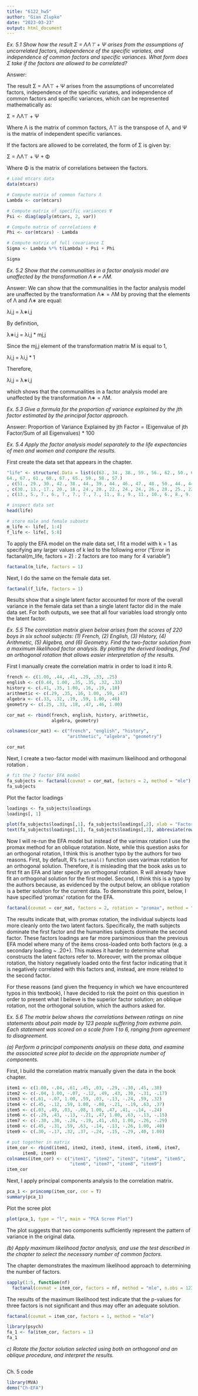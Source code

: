 ```yaml
---
title: "6122_hw5"
author: "Gian Zlupko"
date: "2023-03-23"
output: html_document
---
```



*Ex. 5.1 Show how the result Σ = ΛΛ⊤ + Ψ arises from the assumptions of uncorrelated factors, independence of the specific variates, and independence of common factors and specific variances. What form does Σ take if the factors are allowed to be correlated?*


Answer: 

The result Σ = ΛΛ⊤ + Ψ arises from the assumptions of uncorrelated factors, independence of the specific variates, and independence of common factors and specific variances, which can be represented mathematically as:

Σ = ΛΛ⊤ + Ψ

Where Λ is the matrix of common factors, Λ⊤ is the transpose of Λ, and Ψ is the matrix of independent specific variances.

If the factors are allowed to be correlated, the form of Σ is given by:

Σ = ΛΛ⊤ + Ψ + Φ

Where Φ is the matrix of correlations between the factors.



```r
# Load mtcars data
data(mtcars)

# Compute matrix of common factors Λ
Lambda <- cor(mtcars)

# Compute matrix of specific variances Ψ
Psi <- diag(apply(mtcars, 2, var))

# Compute matrix of correlations Φ
Phi <- cor(mtcars) - Lambda

# Compute matrix of full covariance Σ
Sigma <- Lambda %*% t(Lambda) + Psi + Phi

Sigma
```



*Ex. 5.2 Show that the communalities in a factor analysis model are unaffected by the transformation Λ∗ = ΛM.*

Answer: We can show that the communalities in the factor analysis model are unaffected by the transformation Λ∗ = ΛM by proving that the elements of Λ and Λ∗ are equal:

λi,j = λ∗i,j 

By definition,

λ∗i,j = λi,j * mj,j

Since the mj,j element of the transformation matrix M is equal to 1,

λi,j = λi,j * 1 

Therefore,

λi,j = λ∗i,j 

which shows that the communalities in a factor analysis model are unaffected by the transformation Λ∗ = ΛM.


*Ex. 5.3 Give a formula for the proportion of variance explained by the jth factor estimated by the principal factor approach.*


Answer: Proportion of Variance Explained by jth Factor = (Eigenvalue of jth Factor/Sum of all Eigenvalues) * 100


*Ex. 5.4 Apply the factor analysis model separately to the life expectancies of men and women and compare the results.*


First create the data set that appears in the chapter. 

```r
"life" <- structure(.Data = list(c(63., 34., 38., 59., 56., 62., 50., 65., 56., 69., 65., 64., 56., 60., 61., 49., 59., 63., 59., 65., 65., 64.,
64., 67., 61., 68., 67., 65., 59., 58., 57.)
, c(51., 29., 30., 42., 38., 44., 39., 44., 46., 47., 48., 50., 44., 44., 45., 40., 42., 44., 44., 48., 48., 63., 43., 45., 40., 46., 45., 46., 43., 44., 46.)
, c(30., 13., 17., 20., 18., 24., 20., 22., 24., 24., 26., 28., 25., 22., 22., 22., 22., 23., 24., 28., 26., 21.,21., 23., 21., 23., 23., 24., 23., 24., 28.)
, c(13., 5., 7., 6., 7., 7., 7., 7., 11., 8., 9., 11., 10., 6., 8., 9., 6., 8., 8., 14., 9., 7., 6., 8., 10., 8., 8., 9., 10., 9., 9.) , c(67., 38., 38., 64., 62., 69., 55., 72., 63., 75., 68., 66., 61., 65., 65., 51., 61., 67., 63., 68., 67., 68., 68., 74., 67., 75., 74., 71., 66., 62., 60.), c(54., 32., 34., 46., 46., 50., 43., 50., 54., 53., 50., 51., 48., 45., 49., 41., 43., 48., 46., 51., 49., 47., 47., 51., 46., 52., 51., 51., 49., 47., 49.) , c(34., 17., 20., 25., 25., 28., 23., 27., 33., 29., 27., 29., 27., 25., 27., 23., 22., 26., 25., 29., 27., 25., 24., 28., 25., 29., 28., 28., 27., 25., 28.) , c(15., 6., 7., 8., 10., 14., 8., 9., 19., 10., 10., 11., 12., 9., 10., 8., 7., 9., 8., 13., 10., 9., 8., 10., 11., 10., 10., 10., 12., 10., 11.)), class = "data.frame", names = c("m0", "m25", "m50", "m75", "w0", "w25", "w50", "w75"), row.names = c("Algeria", "Cameroon", "Madagascar", "Mauritius", "Reunion", "Seychelles", "South Africa (C)", "South Africa (W)", "Tunisia", "Canada", "Costa Rica", "Dominican Rep.", "El Salvador", "Greenland", "Grenada", "Guatemala","Honduras", "Jamaica", "Mexico", "Nicaragua", "Panama", "Trinidad (62)", "Trinidad (67)","United States (66)", "United States (NW66)", "United States (W66)", "United States (67)", "Argentina", "Chile", "Colombia", "Ecuador"))

# inspect data set
head(life) 

# store male and female subsets 
m_life <- life[, 1:4]
f_life <- life[, 5:8]
```


To apply the EFA model on the male data set, I fit a model with k = 1 as specifying any larger values of k led to the following error ("Error in factanal(m_life, factors = 2) :
2 factors are too many for 4 variable")


```r
factanal(m_life, factors = 1)
```

Next, I do the same on the female data set. 

```r
factanal(f_life, factors = 1) 
```

Results show that a single latent factor accounted for more of the overall variance in the female data set than a single latent factor did in the male data set. For both outputs, we see that all four variables load strongly onto the latent factor. 




*Ex. 5.5 The correlation matrix given below arises from the scores of 220 boys in six school subjects: (1) French, (2) English, (3) History, (4) Arithmetic, (5) Algebra, and (6) Geometry. Find the two-factor solution from a maximum likelihood factor analysis. By plotting the derived loadings, find an orthogonal rotation that allows easier interpretation of the results.*

First I manually create the correlation matrix in order to load it into R. 

```r
french <- c(1.00, .44, .41, .29, .33, .25)
english <- c(0.44, 1.00, .35, .35, .32, .33)
history <- c(.41, .35, 1.00, .16, .19, .18)
arithmetic <- c(.29, .35, .16, 1.00, .59, .47)
algebra <- c(.33, .32, .19, .59, 1.00, .46)
geometry <- c(.25, .33, .18, .47, .46, 1.00)

cor_mat <- rbind(french, english, history, arithmetic, 
                 algebra, geometry)

colnames(cor_mat) <- c("french", "english", "history", 
                       "arithmetic", "algebra", "geometry")

cor_mat

```




Next, I create a two-factor model with maximum likelihood and orthogonal rotation .


```r
# fit the 2 factor EFA model
fa_subjects <- factanal(covmat = cor_mat, factors = 2, method = "mle")
fa_subjects 

```


Plot the factor loadings 

```r
loadings <- fa_subjects$loadings
loadings[, 1]

plot(fa_subjects$loadings[,1], fa_subjects$loadings[,2], xlab = "Factor 1", ylab = "Factor 2")
text(fa_subjects$loadings[,1], fa_subjects$loadings[,2], abbreviate(rownames(cor_mat), 5), cex = cex)
```


Now I will re-run the EFA model but instead of the varimax rotation I use the promax method for an oblique rotatation. Note, while this question asks for an orthogonal rotation, I think this is another typo by the authors for two reasons. First, by default, R's `factanal()` function uses varimax rotation for an orthogonal solution. Therefore, it is misleading that the book asks us to first fit an EFA and later specify an orthogonal rotation. R will already have fit an orthogonal solution for the first model. Second, I think this is a typo by the authors because, as evidenced by the output below, an oblique rotation is a better solution for the current data. To demonstrate this point, below, I have specified 'promax' rotation for the EFA. 

```r
factanal(covmat = cor_mat, factors = 2, rotation = "promax", method = "mle")
```


The results indicate that, with promax rotation, the individual subjects load more cleanly onto the two latent factors. Specifically, the math subjects dominate the first factor and the humanities subjects dominate the second factor. These factors loadings are far more parsimonious than the previous EFA model where many of the items cross-loaded onto both factors (e.g. a secondary loading ~ .20+). This makes it harder to determine what constructs the latent factors refer to. Moreover, with the promax olibque rotation, the history negatively loaded onto the first factor indicating that it is negatively correlated with this factors and, instead, are more related to the second factor. 

For these reasons (and given the frequency in which we have encountered typos in this textbook), I have decided to risk the point on this question in order to present what I believe is the superior factor solution; an oblique rotation, not the orthogonal solution, which the authors asked for.


E*x. 5.6 The matrix below shows the correlations between ratings on nine statements about pain made by 123 people suffering from extreme pain. Each statement was scored on a scale from 1 to 6, ranging from agreement to disagreement.* 


*(a) Perform a principal components analysis on these data, and examine the associated scree plot to decide on the appropriate number of components.*

First, I build the correlation matrix manually given the data in the book chapter.

```r
item1 <- c(1.00, -.04, .61, .45, .03, -.29, -.30, .45, .30)
item2 <- c(-.04, 1.00, -.07, -.12, .49, .43, .30, -.31, -.17)
item3 <- c(.61, -.07, 1.00, .59, .03, -.13, -.24, .59, .32)
item4 <- c(.45, -.12, .59, 1.00, -.08, -.21, -.19, .63, .37)
item5 <- c(.03, .49, .03, -.08, 1.00, .47, .41, -.14, -.24)
item6 <- c(-.29, .43, -.13, -.21, .47, 1.00, .63, -.13, -.15)
item7 <- c(-.30, .30, -.24, -.19, .41, .63, 1.00, -.26, -.29)
item8 <- c(.45, -.31, .59, .63, -.14, -.13, -.26, 1.00, .40)
item9 <- c(.30, -.17, .32, .37, -.24, -.15, -.29, .40, 1.00)

# put together in matrix 
item_cor <- rbind(item1, item2, item3, item4, item5, item6, item7,
      item8, item9)
colnames(item_cor) <- c("item1", "item2", "item3", "item4", "item5", 
                        "item6", "item7", "item8", "item9")
item_cor
```


Next, I apply principal components analysis to the correlation matrix. 


```r
pca_1 <- princomp(item_cor, cor = T)
summary(pca_1) 
```


Plot the scree plot

```r
plot(pca_1, type = "l", main = "PCA Scree Plot")
```

The plot suggests that two components sufficiently represent the pattern of variance in the original data. 


*(b) Apply maximum likelihood factor analysis, and use the test described in the chapter to select the necessary number of common factors.*

The chapter demonstrates the maximum likelihood approach to determining the number of factors. 

```r

sapply(1:5, function(nf)
  factanal(covmat = item_cor, factors = nf, method = "mle", n.obs = 123)$PVAL)

```

The results of the maximum likelihood test indicate that the p-values for three factors is not significant and thus may offer an adequate solution. 

```r
factanal(covmat = item_cor, factors = 1, method = "mle") 
```

```r
library(psych)
fa_1 <- fa(item_cor, factors = 1)
fa_1
```



*c) Rotate the factor solution selected using both an orthogonal and an oblique procedure, and interpret the results.*

```r

```








Ch. 5 code 
```r
library(MVA)
demo("Ch-EFA")
```










